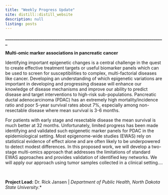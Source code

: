 ```yaml
---
title: "Weekly Progress Update"
site: distill::distill_website
description: null
listing: posts
---
```

  
**____________________________________________________________________________**  
 
 
 
 
 
 
  
  **Multi-omic marker associations in pancreatic cancer**
 
  Identifying important epigenetic changes is a central challenge in the quest to create effective treatment targets or useful biomarker panels which can be used to screen for susceptibilities to complex, multi-factorial diseases like cancer. Developing an understanding of which epigenetic variations are important in developing and progressing disease will enhance our knowledge of disease mechanisms and improve our ability to predict disease and target interventions to high-risk sub-populations. Pancreatic ductal adenocarcinoma (PDAC) has an extremely high mortality/incidence ratio and poor 5-year survival rates about 7%, especially among non-resectable disease where mean survival is 3-6 months. 
  
  For patients with early stage and resectable disease the mean survival is much better at 32 months. Unfortunately, limited progress has been made identifying and validated such epigenetic marker panels for PDAC in the epidemiological setting. Most epigenome-wide studies (EWAS) rely on statistical evidence of effect alone and are often likely to be underpowered to detect modest differences. In this proposed work, we will develop a two-stage multi-omics approach that addresses the limitations of standard EWAS approaches and provides validation of identified key networks. We will apply our approach using tumor samples collected in a clinical setting....
  
  <p>&nbsp;
  
  **Project Lead:** Dr. Rick Jansen | *Department of Public Health, North Dakota State University*.*
  